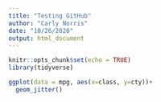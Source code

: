 ```yaml
---
title: "Testing GitHub"
author: "Carly Norris"
date: "10/26/2020"
output: html_document
---
```


```r
knitr::opts_chunk$set(echo = TRUE)
library(tidyverse)
```

```r
ggplot(data = mpg, aes(x=class, y=cty))+
  geom_jitter()
```

